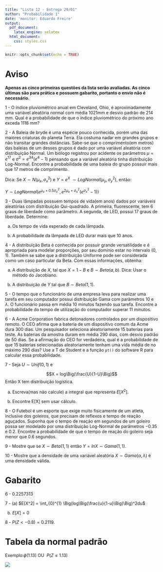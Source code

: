 ```yaml
---
title: "Lista 12 - Entrega 29/01"
author: "Probabilidade 1"
date: 'monitor: Eduardo Freire'
output:
  pdf_document:
    latex_engine: xelatex
  html_document:
    css: styles.css
---
```


```r
knitr::opts_chunk$set(echo = TRUE)
```

# Aviso

**Apenas as cinco primeiras questões da lista serão avaliadas. As cinco últimas são para prática e possuem gabarito, portanto o envio não é necessário.**

1 - O índice pluviométrico anual em Cleveland, Ohio, é aproximadamente uma variável aleatória normal com média 1021mm e desvio padrão de 214 mm. Qual é a probabilidade de que o índice pluviométrico do próximo ano exceda 1118 mm? 

2 - A Baleia de bryde é uma espécie pouco conhecida, porém uma das maiores criaturas do planeta Terra. Ela costuma nadar em grandes grupos e não transitar grandes distâncias. Sabe-se que o comprimento(em metros) das baleias de um desses grupos é dado por uma variável aleatória com distribuição Normal. Um biólogo registrou por acidente os parâmetros $\mu = e^{17}$ e $\sigma^2 = e^{34}(e^4 -1)$ pensando que a variável aleatória tinha distribuição Log-Normal. Encontre a probabilidade de uma baleia do grupo possuir mais que 17 metros de comprimento.

Dica: Se $X\sim N(\mu_x, \sigma_x^2)$ e $Y = e^X ~ \sim LogNormal(\mu_y, \sigma^2_y)$, então:

$Y \sim LogNormal(e^{\mu_x +0.5\sigma_x^2},e^{2\mu_x+\sigma_x^2}(e^{\sigma_x^2} -1))$

3 - Duas lâmpadas possuem tempos de vida(em anos) dados por variáveis aleatórias com distribuição Qui-quadrado. A primeira, fluorescente, tem 6 graus de liberdade como parâmetro. A segunda, de LED, possui 17 graus de liberdade. Determine:

(a) Os tempo de vida esperado de cada lâmpada.

(b) A probabilidade da lâmpada de LED durar mais que 10 anos.

4 - A distribuição Beta é conhecida por possuir grande versatilidade e é apropriada para modelar proporções, por seu domínio estar no intervalo $(0,1)$. Também se sabe que a distribuição Uniforme pode ser considerada como um caso particular da Beta. Com essas informações, obtenha:

(a) A distribuição de $X$, tal que $X = 1 - B$ e $B \sim Beta(a,b)$. Dica: Usar o método do Jacobiano.

(b) A distribuição de $Y$ tal que  $B \sim Beta(1,1)$. 


5 - O tempo que o funcionário de uma empresa leva para realizar uma tarefa em seu computador possui distribuição Gama com parâmetros 10 e $\lambda$. O funcionário passa em média 10 minutos fazendo sua tarefa. Encontre a probabilidade do tempo de utilização do computador superar 11 minutos.

\newpage

6 - A Acme Corporation fabrica detonadores controlados por um dispositivo remoto. O CEO afirma que a bateria de um dispositivo comum da Acme dura 300 dias. Um pesquisador seleciona aleatoriamente 15 baterias para teste. As baterias da amostra duram em média 290 dias, com desvio padrão de 50 dias. Se a afirmação do CEO for verdadeira, qual é a probabilidade de que 15 baterias selecionadas aleatoriamente tenham uma vida média de no máximo 290 dias? Use a T de Student e a função ```pt()``` do software R para calcular essa probabilidade.

7 - Seja $U\sim Unif(0,1)$ e

$$X = log\Big(\frac{U}{1-U}\Big)$$
Então X tem distribuição logística.

(a) Escreva(mas não calcule) a integral que representa $E[X^2]$.

(b) Encontre E[X] sem usar cálculo.

8 - O Futebol é um esporte que exige muito fisicamente de um atleta, inclusive dos goleiros, que precisam de reflexos e tempo de reação aguçados. Suponha que o tempo de reação em segundos de um goleiro possa ser modelado por uma distribuição Log-Normal de parâmetros $-0.35$ e $0.2$. Encontre a probabilidade de que o tempo de reação do goleiro seja menor que $0.6$ segundos.

9 - Mostre que se $X \sim Beta(1,1)$ então $Y = ln X \sim Gama(1, 1)$.


10 - Mostre que a densidade de uma variável aleatória $X \sim Gama(\alpha, \lambda)$ é uma densidade válida.


# Gabarito

6 - $0.2257313$



7 -
(a) $E[X^2] = \int_{0}^{1} \Big(log\Big(\frac{u}{1-u}\Big)\Big)^2du$

(b) $E[X] = 0$


8 - $P(Z < -0.8) = 0.2119$.



\newpage

# Tabela da normal padrão


Exemplo:$\phi(1.13)$ OU \ $P(Z \leq 1.13)$


![](tabelanormal.png)








